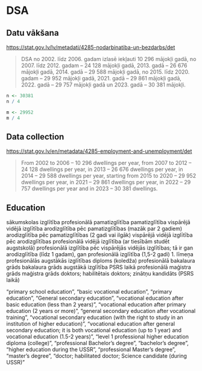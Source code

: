 # DSA

## Datu vākšana

<https://stat.gov.lv/lv/metadati/4285-nodarbinatiba-un-bezdarbs/det>

> DSA no 2002. līdz 2006. gadam izlasē iekļauti 10 296 mājokļi gadā, no 2007. līdz 2012. gadam – 24 128 mājokļi gadā, 2013. gadā – 26 676 mājokļi gadā, 2014. gadā – 29 588 mājokļi gadā, no 2015. līdz 2020. gadam – 29 952 mājokļi gadā, 2021. gadā – 29 861 mājokļi gadā, 2022. gadā – 29 757 mājokļi gadā un 2023. gadā – 30 381 mājokļi.

``` r
n <- 30381
n / 4

m <- 29952
m / 4
```


## Data collection

<https://stat.gov.lv/en/metadata/4285-employment-and-unemployment/det>

> From 2002 to 2006 – 10 296 dwellings per year, from 2007 to 2012 – 24 128 dwellings per year, in 2013 – 26 676 dwellings per year, in 2014 – 29 588 dwellings per year, starting from 2015 to 2020 – 29 952 dwellings per year, in 2021 – 29 861 dwellings per year,  in 2022 – 29 757 dwellings per year and in 2023 – 30 381 dwellings.


## Education

sākumskolas izglītība
profesionālā pamatizglītība
pamatizglītība
vispārējā vidējā izglītība
arodizglītība pēc pamatizglītības (mazāk par 2 gadiem)
arodizglītība pēc pamatizglītības (2 gadi vai ilgāk)
vispārējā vidējā izglītība pēc arodizglītības
profesionālā vidējā izglītība (ar tiesībām studēt augstskolā)
profesionālā izglītība pēc vispārējās vidējās izglītības; tā ir gan arodizglītība (līdz 1 gadam), gan profesionālā izglītība (1,5-2 gadi)
1. līmeņa profesionālās augstākās izglītības diploms (koledža)
profesionālā bakalaura grāds
bakalaura grāds
augstākā izglītība PSRS laikā
profesionālā maģistra grāds
maģistra grāds
doktors; habilitētais doktors; zinātņu kandidāts (PSRS laikā)

"primary school education",
"basic vocational education",
"primary education",
"General secondary education",
"vocational education after basic education (less than 2 years)",
"vocational education after primary education (2 years or more)",
"general secondary education after vocational training",
"vocational secondary education (with the right to study in an institution of higher education)",
"vocational education after general secondary education; it is both vocational education (up to 1 year) and vocational education (1.5-2 years)",
"level 1 professional higher education diploma (college)",
"professional Bachelor's degree",
"bachelor's degree",
"higher education during the USSR",
"professional Master's degree",
"master's degree",
"doctor; habilitated doctor; Science candidate (during USSR)"
